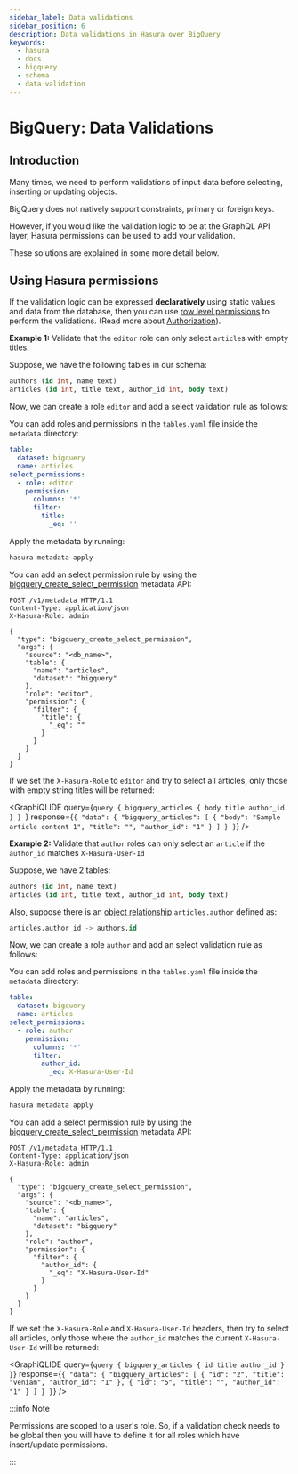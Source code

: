 ```yaml
---
sidebar_label: Data validations
sidebar_position: 6
description: Data validations in Hasura over BigQuery
keywords:
  - hasura
  - docs
  - bigquery
  - schema
  - data validation
---
```



# BigQuery: Data Validations

## Introduction

Many times, we need to perform validations of input data before selecting, inserting or updating objects.

BigQuery does not natively support constraints, primary or foreign keys.

However, if you would like the validation logic to be at the GraphQL API layer, Hasura permissions can be used to add
your validation.

These solutions are explained in some more detail below.

## Using Hasura permissions

If the validation logic can be expressed **declaratively** using static values and data from the database, then you can
use [row level permissions](/auth/authorization/permission-rules.mdx#row-level-permissions) to perform the validations.
(Read more about [Authorization](/auth/authorization/index.mdx)).

**Example 1:** Validate that the `editor` role can only select `article`s with empty titles.

Suppose, we have the following tables in our schema:

```sql
authors (id int, name text)
articles (id int, title text, author_id int, body text)
```

Now, we can create a role `editor` and add a select validation rule as follows:

<Tabs groupId="user-preference" className="api-tabs">
<TabItem value="console" label="Console">

<Thumbnail src='/img/schema/bq-validation-not-empty.png' />

</TabItem>
<TabItem value="cli" label="CLI">

You can add roles and permissions in the `tables.yaml` file inside the `metadata` directory:

```yaml {4-10}
table:
  dataset: bigquery
  name: articles
select_permissions:
  - role: editor
    permission:
      columns: '*'
      filter:
        title:
          _eq: ''
```

Apply the metadata by running:

```bash
hasura metadata apply
```

</TabItem>
<TabItem value="api" label="API">

You can add an select permission rule by using the
[bigquery_create_select_permission](/api-reference/metadata-api/permission.mdx) metadata API:

```http
POST /v1/metadata HTTP/1.1
Content-Type: application/json
X-Hasura-Role: admin

{
  "type": "bigquery_create_select_permission",
  "args": {
    "source": "<db_name>",
    "table": {
      "name": "articles",
      "dataset": "bigquery"
    },
    "role": "editor",
    "permission": {
      "filter": {
        "title": {
          "_eq": ""
        }
      }
    }
  }
}
```

</TabItem>
</Tabs>

If we set the `X-Hasura-Role` to `editor` and try to select all articles, only those with empty string titles will be
returned:

<GraphiQLIDE
  query={`query {
  bigquery_articles {
    body
    title
    author_id
  }
}
`}
  response={`{
  "data": {
    "bigquery_articles": [
      {
        "body": "Sample article content 1",
        "title": "",
        "author_id": "1"
      }
    ]
  }
}`}
/>

**Example 2:** Validate that `author` roles can only select an `article` if the `author_id` matches `X-Hasura-User-Id`

Suppose, we have 2 tables:

```sql
authors (id int, name text)
articles (id int, title text, author_id int, body text)
```

Also, suppose there is an [object relationship](schema/bigquery/table-relationships/index.mdx) `articles.author` defined
as:

```sql
articles.author_id -> authors.id
```

Now, we can create a role `author` and add an select validation rule as follows:

<Tabs groupId="user-preference" className="api-tabs">
<TabItem value="console" label="Console">

<Thumbnail src='/img/schema/bq-author-own-articles.png' />

</TabItem>
<TabItem value="cli" label="CLI">

You can add roles and permissions in the `tables.yaml` file inside the `metadata` directory:

```yaml {4-10}
table:
  dataset: bigquery
  name: articles
select_permissions:
  - role: author
    permission:
      columns: '*'
      filter:
        author_id:
          _eq: X-Hasura-User-Id
```

Apply the metadata by running:

```bash
hasura metadata apply
```

</TabItem>
<TabItem value="api" label="API">

You can add a select permission rule by using the
[bigquery_create_select_permission](/api-reference/metadata-api/permission.mdx) metadata API:

```http
POST /v1/metadata HTTP/1.1
Content-Type: application/json
X-Hasura-Role: admin

{
  "type": "bigquery_create_select_permission",
  "args": {
    "source": "<db_name>",
    "table": {
      "name": "articles",
      "dataset": "bigquery"
    },
    "role": "author",
    "permission": {
      "filter": {
        "author_id": {
          "_eq": "X-Hasura-User-Id"
        }
      }
    }
  }
}
```

</TabItem>
</Tabs>

If we set the `X-Hasura-Role` and `X-Hasura-User-Id` headers, then try to select all articles, only those where the
`author_id` matches the current `X-Hasura-User-Id` will be returned:

<GraphiQLIDE
  query={`query {
    bigquery_articles {
      id
      title
      author_id
    }
  }`}
  response={`{
  "data": {
    "bigquery_articles": [
      {
        "id": "2",
        "title": "veniam",
        "author_id": "1"
      },
      {
        "id": "5",
        "title": "",
        "author_id": "1"
      }
    ]
  }
}`}
/>

:::info Note

Permissions are scoped to a user's role. So, if a validation check needs to be global then you will have to define it
for all roles which have insert/update permissions.

:::
